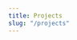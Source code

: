 ```yaml
---
title: Projects
slug: "/projects"
---
```



<div>
  <Project
    title="Movies To Watch"
    description="An app to save and share movie recommendations, using Firebase, React and the Open Movie Database API."
    demoLink="https://movie-recommendations.netlify.com"
    githubLink="https://github.com/a-bishop/movies-to-watch"
    tech="React, Firebase, Styled Components"
  />
  <Project
    title="Outdraw"
    description="A real-time collaborative drawing app, using HTML5 Canvas, Feathers.js and neDB, a file-based persistent data store modeled on MongoDB."
    demoLink="https://sandbox.abishop.me"
    githubLink="https://github.com/a-bishop/feathers-draw"
    tech="Feathers.js, HTML5 Canvas, Web Sockets"
  />
  <Project
    title="Drum Machine"
    description="A drum machine and arpeggiator built with the Tone.js library and lit-element, a base class for creating Web Components."
    demoLink="https://andrewnbishop.com/drum-machine"
    githubLink="https://github.com/a-bishop/drum-machine"
    tech="Tone.js, Web Components"
  />
  <Project
    title="Population Stats"
    description="A React single page application that allows users to compare up to six country populations in a bar graph. Uses the D3 library."
    demoLink="https://andrewnbishop.com/population-stats"
    githubLink="https://github.com/a-bishop/population-stats"
    tech="React, D3"
  />
  <Project
    title="Podblast"
    description="An iOS podcast search and recommendation app, consuming the ListenNotes API. Search by topic, podcast name, or genre, and save favourite podcasts for later."
    demoLink="https://github.com/a-bishop/podBlast"
    githubLink="https://github.com/a-bishop/podBlast"
    tech="Swift, XCode, ListenNotes API"
  />
  <Project
    title="Battlesnake"
    description="A snake AI written in Node to compete in the intermediate category at Battlesnake, a programming competition."
    demoLink="https://github.com/a-bishop/battlesnake-samuel"
    githubLink="https://github.com/a-bishop/battlesnake-samuel"
    tech="JavaScript, Node, Express, lodash"
  />
  <Project
    title="Mick's Licks"
    description="An e-commerce web application built with the LAMP stack to sell used vinyl records, with login verification, a cart system and online payment integration. Created with a team of three other developers as final project for Web Applications class."
    demoLink="https://github.com/a-bishop/micks-licks"
    githubLink="https://github.com/a-bishop/micks-licks"
    tech="JavaScript, HTML, CSS, PHP, MySQL, Bootstrap, GitLab"
  />
</div>
